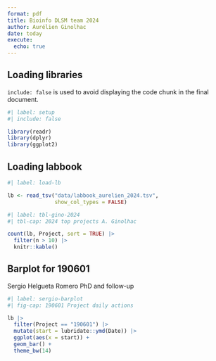 ```yaml
---
format: pdf
title: Bioinfo DLSM team 2024
author: Aurélien Ginolhac
date: today
execute: 
  echo: true
---
```


## Loading libraries

::: {.callout-note}
`include: false` is used to avoid displaying the code chunk in the final document.
:::

```r
#| label: setup
#| include: false

library(readr)
library(dplyr)
library(ggplot2)
```


## Loading labbook

```r
#| label: load-lb

lb <- read_tsv("data/labbook_aurelien_2024.tsv",
               show_col_types = FALSE)
```


```r
#| label: tbl-gino-2024
#| tbl-cap: 2024 top projects A. Ginolhac

count(lb, Project, sort = TRUE) |> 
  filter(n > 10) |> 
  knitr::kable()
```



## Barplot for 190601

Sergio Helgueta Romero PhD and follow-up

```r
#| label: sergio-barplot
#| fig-cap: 190601 Project daily actions

lb |> 
  filter(Project == "190601") |> 
  mutate(start = lubridate::ymd(Date)) |> 
  ggplot(aes(x = start)) +
  geom_bar() +
  theme_bw(14)
```

